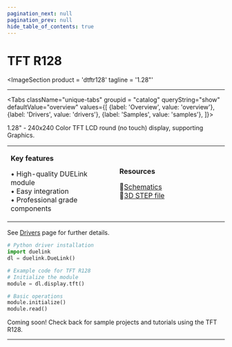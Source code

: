 ```yaml
---
pagination_next: null
pagination_prev: null
hide_table_of_contents: true
---
```



# TFT R128

<ImageSection
    product = 'dtftr128'
    tagline = '1.28"'
></ImageSection>

---

<Tabs className="unique-tabs" groupid = "catalog" queryString="show" defaultValue="overview"
  values={[
    {label: 'Overview', value: 'overview'},
    {label: 'Drivers', value: 'drivers'},
    {label: 'Samples', value: 'samples'},
  ]}>

<TabItem value="overview">

1.28" - 240x240 Color TFT LCD round (no touch) display, supporting Graphics.

<table><td width='50%'>

**Key features**

• High-quality DUELink module<br/>
• Easy integration<br/>
• Professional grade components<br/>

</td><td width='50%'>

**Resources**
 
📄[Schematics](/sch/gdl-dtftr128-b.pdf)<br/>
🔩[3D STEP file](/3d/gdl-dtftr128-b.step)<br/>

</td></table>

</TabItem>

<TabItem value="drivers">

See [Drivers](../../engine/drivers) page for further details.

```python
# Python driver installation
import duelink
dl = duelink.DueLink()

# Example code for TFT R128
# Initialize the module
module = dl.display.tft()

# Basic operations
module.initialize()
module.read()
```

</TabItem>

<TabItem value="samples">

Coming soon! Check back for sample projects and tutorials using the TFT R128.

</TabItem>

</Tabs>

---

<OrderSection
    product = "DUELink TFT R128 B"
    partnumber = "GDL-DTFTR128-B"
    price = "$19.99"
/>
